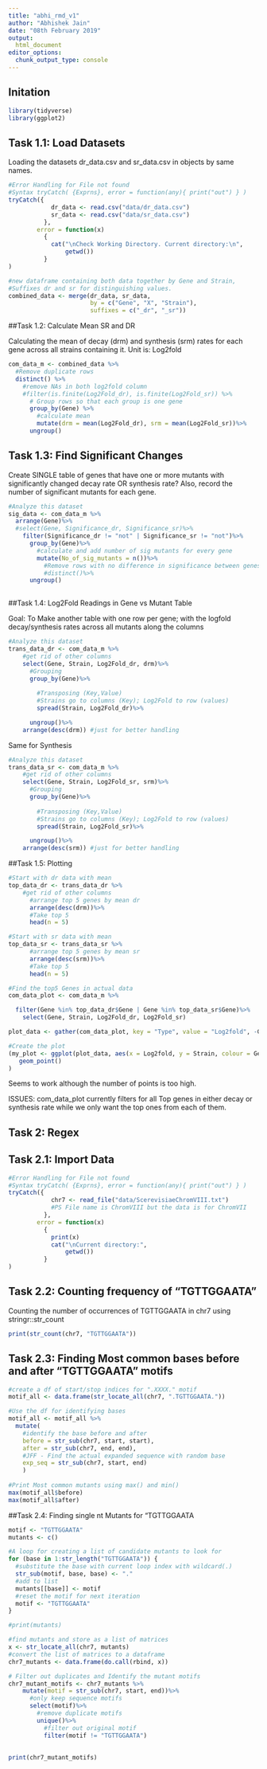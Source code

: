 ```yaml
---
title: "abhi_rmd_v1"
author: "Abhishek Jain"
date: "08th February 2019"
output: 
  html_document
editor_options: 
  chunk_output_type: console
---
```



## Initation

```R
library(tidyverse)
library(ggplot2)
```

## Task 1.1: Load Datasets

Loading the datasets dr_data.csv and sr_data.csv in objects by same names.

```r
#Error Handling for File not found
#Syntax tryCatch( {Exprns}, error = function(any){ print("out") } )
tryCatch({
            dr_data <- read.csv("data/dr_data.csv")
            sr_data <- read.csv("data/sr_data.csv")
          },
        error = function(x) 
          {
            cat("\nCheck Working Directory. Current directory:\n",
                getwd())
          }
)
```

```R
#new dataframe containing both data together by Gene and Strain, 
#Suffixes dr and sr for distinguishing values.
combined_data <- merge(dr_data, sr_data,
                       by = c("Gene", "X", "Strain"), 
                       suffixes = c("_dr", "_sr"))
```

##Task 1.2: Calculate Mean SR and DR

Calculating the mean of decay (drm) and synthesis (srm) rates for each gene across all strains containing it. Unit is: Log2fold

```r
com_data_m <- combined_data %>%
  #Remove duplicate rows
  distinct() %>%
    #remove NAs in both log2fold column
    #filter(is.finite(Log2Fold_dr), is.finite(Log2Fold_sr)) %>%
      # Group rows so that each group is one gene
      group_by(Gene) %>%
        #calculate mean
        mutate(drm = mean(Log2Fold_dr), srm = mean(Log2Fold_sr))%>%
      ungroup()  
```

## Task 1.3: Find Significant Changes

Create SINGLE table of genes that have one or more mutants with significantly changed decay rate OR synthesis rate? 
Also, record the number of significant mutants for each gene.


```R
#Analyze this dataset
sig_data <- com_data_m %>% 
  arrange(Gene)%>%
  #select(Gene, Significance_dr, Significance_sr)%>%
    filter(Significance_dr != "not" | Significance_sr != "not")%>%
      group_by(Gene)%>%
        #calculate and add number of sig mutants for every gene
        mutate(No_of_sig_mutants = n())%>%
          #Remove rows with no difference in significance between genes
          #distinct()%>%
      ungroup()
               
```


##Task 1.4: Log2Fold Readings in Gene vs Mutant Table 

Goal: To Make another table with one row per gene; with the logfold decay/synthesis rates across all mutants along the columns


```R
#Analyze this dataset
trans_data_dr <- com_data_m %>% 
    #get rid of other columns
    select(Gene, Strain, Log2Fold_dr, drm)%>%
      #Grouping
      group_by(Gene)%>%
        
        #Transposing (Key,Value) 
        #Strains go to columns (Key); Log2Fold to row (values)
        spread(Strain, Log2Fold_dr)%>%

      ungroup()%>%
    arrange(desc(drm)) #just for better handling

```

Same for Synthesis
```R
#Analyze this dataset
trans_data_sr <- com_data_m %>% 
    #get rid of other columns
    select(Gene, Strain, Log2Fold_sr, srm)%>%
      #Grouping
      group_by(Gene)%>%
        
        #Transposing (Key,Value) 
        #Strains go to columns (Key); Log2Fold to row (values)
        spread(Strain, Log2Fold_sr)%>%

      ungroup()%>%
    arrange(desc(srm)) #just for better handling

```



##Task 1.5: Plotting

```R
#Start with dr data with mean
top_data_dr <- trans_data_dr %>% 
    #get rid of other columns
      #arrange top 5 genes by mean dr
      arrange(desc(drm))%>%
      #Take top 5
      head(n = 5)

#Start with sr data with mean
top_data_sr <- trans_data_sr %>% 
      #arrange top 5 genes by mean sr
      arrange(desc(srm))%>%
      #Take top 5
      head(n = 5)

#Find the top5 Genes in actual data
com_data_plot <- com_data_m %>%

  filter(Gene %in% top_data_dr$Gene | Gene %in% top_data_sr$Gene)%>%
    select(Gene, Strain, Log2Fold_dr, Log2Fold_sr)

plot_data <- gather(com_data_plot, key = "Type", value = "Log2fold", -Gene, -Strain)

```

```R
#Create the plot
(my_plot <- ggplot(plot_data, aes(x = Log2fold, y = Strain, colour = Gene, shape = Type)) +
   geom_point()
)
```

Seems to work although the number of points is too high. 

ISSUES:
  com_data_plot currently filters for all Top genes in either decay or synthesis rate while we only want the top ones from each of them. 
  



## Task 2: Regex

## Task 2.1: Import Data
```R
#Error Handling for File not found
#Syntax tryCatch( {Exprns}, error = function(any){ print("out") } )
tryCatch({
            chr7 <- read_file("data/ScerevisiaeChromVIII.txt")
            #PS File name is ChromVIII but the data is for ChromVII
          },
        error = function(x) 
          { 
            print(x)
            cat("\nCurrent directory:",
                getwd())  
          }
)

```

## Task 2.2: Counting frequency of "TGTTGGAATA"

Counting the number of occurrences of TGTTGGAATA in chr7 using stringr::str_count  
```R
print(str_count(chr7, "TGTTGGAATA"))
```

## Task 2.3: Finding Most common bases before and after "TGTTGGAATA" motifs
```R
#create a df of start/stop indices for ".XXXX." motif
motif_all <- data.frame(str_locate_all(chr7, ".TGTTGGAATA."))

#Use the df for identifying bases
motif_all <- motif_all %>%
  mutate(
    #identify the base before and after
    before = str_sub(chr7, start, start), 
    after = str_sub(chr7, end, end),
    #JFF - Find the actual expanded sequence with random base 
    exp_seq = str_sub(chr7, start, end)
    )
  
#Print Most common mutants using max() and min()
max(motif_all$before)
max(motif_all$after)


```


##Task 2.4: Finding single nt Mutants for "TGTTGGAATA


```R
motif <- "TGTTGGAATA"
mutants <- c()

#A loop for creating a list of candidate mutants to look for 
for (base in 1:str_length("TGTTGGAATA")) {
  #substitute the base with current loop index with wildcard(.)
  str_sub(motif, base, base) <- "."
  #add to list
  mutants[[base]] <- motif  
  #reset the motif for next iteration
  motif <- "TGTTGGAATA"
}

#print(mutants)

#find mutants and store as a list of matrices
x <- str_locate_all(chr7, mutants)
#convert the list of matrices to a dataframe 
chr7_mutants <- data.frame(do.call(rbind, x))

# Filter out duplicates and Identify the mutant motifs   
chr7_mutant_motifs <- chr7_mutants %>%
    mutate(motif = str_sub(chr7, start, end))%>%
      #only keep sequence motifs
      select(motif)%>%
        #remove duplicate motifs
        unique()%>%
          #filter out original motif 
          filter(motif != "TGTTGGAATA")
        
      
print(chr7_mutant_motifs)

```